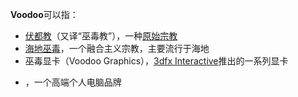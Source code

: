 '''Voodoo'''可以指：
*[[伏都教|伏都教]]（又译“巫毒教”），一种[[原始宗教|原始宗教]]
*[[海地巫毒|海地巫毒]]，一个融合主义宗教，主要流行于海地
*巫毒显卡（Voodoo Graphics），[[3dfx_Interactive|3dfx Interactive]]推出的一系列显卡
*{{tsl|en|VoodooPC}}，一个高端个人电脑品牌
{{disambig|cat=非中文名称消歧义}}